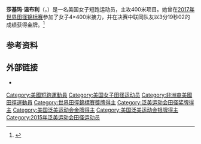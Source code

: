 '''莎基玛·温布利'''（{{lang-en|Shakima Wimbley}}，{{bd|1995年|4月23日||}}）是一名美国女子短跑运动员，主攻400米项目。她曾在[[2017年世界田径锦标赛|2017年世界田径锦标赛]]参加了女子4×400米接力，并在决赛中联同队友以3分19秒02的成绩获得金牌。<ref>{{cite web|title=4x400 Metres Relay Women − Final − Results|url=https://media.aws.iaaf.org/competitiondocuments/pdf/5151/AT-4X4-W-f----.RS6.pdf|website=[[国际田径联合会|IAAF]]|date=2017-08-13|accessdate=2017-08-15|archiveurl=https://web.archive.org/web/20170815135216/https://media.aws.iaaf.org/competitiondocuments/pdf/5151/AT-4X4-W-f----.RS6.pdf|archivedate=2017-08-15|dead-url=yes}}</ref>

==参考资料==
{{reflist}}

==外部链接==
*{{iaaf name|280475}}

{{泛美运动会田径比赛女子4×400米接力冠军}}
{{authority control}}

{{DEFAULTSORT:Wimbley, Shakima}}
[[Category:美國短跑運動員|Category:美國短跑運動員]]
[[Category:美国女子田径运动员|Category:美国女子田径运动员]]
[[Category:非洲裔美國田徑運動員|Category:非洲裔美國田徑運動員]]
[[Category:世界田徑錦標賽獎牌得主|Category:世界田徑錦標賽獎牌得主]]
[[Category:泛美运动会田径奖牌得主|Category:泛美运动会田径奖牌得主]]
[[Category:美国泛美运动会金牌得主|Category:美国泛美运动会金牌得主]]
[[Category:美国泛美运动会银牌得主|Category:美国泛美运动会银牌得主]]
[[Category:2015年泛美运动会田径运动员|Category:2015年泛美运动会田径运动员]]

{{美国体育人物小作品}}